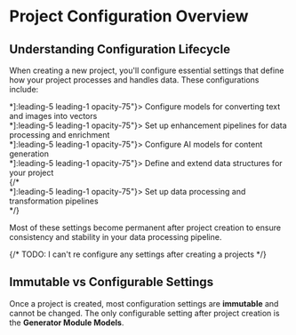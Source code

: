 
# Project Configuration Overview

## Understanding Configuration Lifecycle

When creating a new project, you'll configure essential settings that define how your project processes and handles data. These configurations include:


<Cards className="grid grid-cols-2 gap-4">
   <Cards.Card title={"Vectorizers"}
               href={"/project-configurations/vectorizers"}
               arrow={true}>
       <div className={"mx-4 text-sm [&>*]:leading-5 leading-1 opacity-75"}>
           Configure models for converting text and images into vectors
       </div>
   </Cards.Card>
   <Cards.Card title={"Enhancers"}
               href={"/project-configurations/enhancers"}
               arrow={true}>
       <div className={"mx-4 text-sm [&>*]:leading-5 leading-1 opacity-75"}>
           Set up enhancement pipelines for data processing and enrichment
       </div>
   </Cards.Card>
   <Cards.Card title={"Generative Modules"}
               href={"/project-configurations/generative-modules"}
               arrow={true}>
       <div className={"mx-4 text-sm [&>*]:leading-5 leading-1 opacity-75"}>
           Configure AI models for content generation
       </div>
   </Cards.Card>
   <Cards.Card title={"Custom Schemas"}
               href={"/project-configurations/custom-schemas"}
               arrow={true}>
       <div className={"mx-4 text-sm [&>*]:leading-5 leading-1 opacity-75"}>
           Define and extend data structures for your project
       </div>
   </Cards.Card>
   {/* <Cards.Card title={"Data Processors"}
               href={"/project-configurations/data-processors"}
               arrow={true}>
       <div className={"mx-4 text-xs [&>*]:leading-5 leading-1 opacity-75"}>
           Set up data processing and transformation pipelines
       </div>
   </Cards.Card> */}
</Cards>

Most of these settings become permanent after project creation to ensure consistency and stability in your data processing pipeline.

{/* TODO: I can't re configure any settings after creating a projects */}
## Immutable vs Configurable Settings

Once a project is created, most configuration settings are **immutable** and cannot be changed. The only configurable setting after project creation is the **Generator Module Models**.
